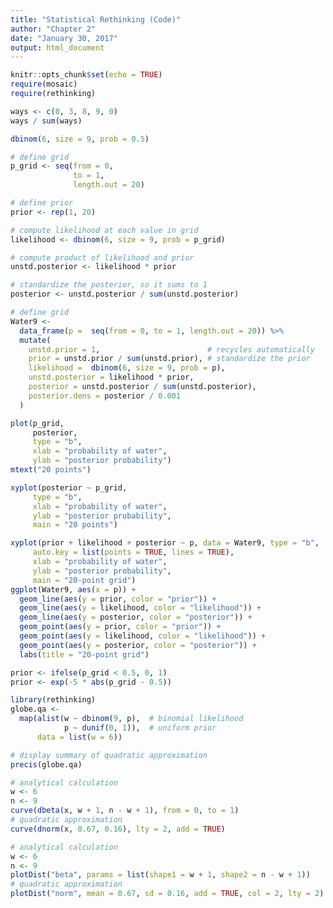 ```yaml
---
title: "Statistical Rethinking (Code)"
author: "Chapter 2"
date: "January 30, 2017"
output: html_document
---
```


```r
knitr::opts_chunk$set(echo = TRUE)
require(mosaic)
require(rethinking)
```

```r
ways <- c(0, 3, 8, 9, 0)
ways / sum(ways)
```

```r
dbinom(6, size = 9, prob = 0.5)
```

```r
# define grid
p_grid <- seq(from = 0,
              to = 1,
              length.out = 20)

# define prior
prior <- rep(1, 20)

# compute likelihood at each value in grid
likelihood <- dbinom(6, size = 9, prob = p_grid)

# compute product of likelihood and prior
unstd.posterior <- likelihood * prior

# standardize the posterior, so it sums to 1
posterior <- unstd.posterior / sum(unstd.posterior)

```


```r
# define grid
Water9 <-
  data_frame(p =  seq(from = 0, to = 1, length.out = 20)) %>% 
  mutate(
    unstd.prior = 1,                        # recycles automatically
    prior = unstd.prior / sum(unstd.prior), # standardize the prior
    likelihood =  dbinom(6, size = 9, prob = p),
    unstd.posterior = likelihood * prior,
    posterior = unstd.posterior / sum(unstd.posterior),
    posterior.dens = posterior / 0.001
  )  
```

```r
plot(p_grid,
     posterior,
     type = "b",
     xlab = "probability of water",
     ylab = "posterior probability")
mtext("20 points")
```




```r
xyplot(posterior ~ p_grid,
     type = "b",
     xlab = "probability of water",
     ylab = "posterior probability",
     main = "20 points")
```

```r
xyplot(prior + likelihood + posterior ~ p, data = Water9, type = "b", 
     auto.key = list(points = TRUE, lines = TRUE),
     xlab = "probability of water",
     ylab = "posterior probability",
     main = "20-point grid")
ggplot(Water9, aes(x = p)) +
  geom_line(aes(y = prior, color = "prior")) +
  geom_line(aes(y = likelihood, color = "likelihood")) +
  geom_line(aes(y = posterior, color = "posterior")) +
  geom_point(aes(y = prior, color = "prior")) +
  geom_point(aes(y = likelihood, color = "likelihood")) +
  geom_point(aes(y = posterior, color = "posterior")) +
  labs(title = "20-point grid")
```
```r
prior <- ifelse(p_grid < 0.5, 0, 1)
prior <- exp(-5 * abs(p_grid - 0.5))
```

```r
library(rethinking)
globe.qa <- 
  map(alist(w ~ dbinom(9, p),  # binomial likelihood
            p ~ dunif(0, 1)),  # uniform prior
      data = list(w = 6))

# display summary of quadratic approximation
precis(globe.qa)
```

```r
# analytical calculation
w <- 6
n <- 9
curve(dbeta(x, w + 1, n - w + 1), from = 0, to = 1)
# quadratic approximation
curve(dnorm(x, 0.67, 0.16), lty = 2, add = TRUE)
```

```r
# analytical calculation
w <- 6
n <- 9
plotDist("beta", params = list(shape1 = w + 1, shape2 = n - w + 1))
# quadratic approximation
plotDist("norm", mean = 0.67, sd = 0.16, add = TRUE, col = 2, lty = 2)
```